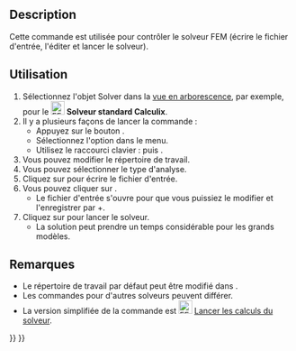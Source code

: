 <languages/>

{{Docnav/fr
|[[FEM_EquationHeat/fr|Équation de chaleur]]
|[[FEM_SolverRun/fr|Résolution]]
|[[FEM_Workbench/fr|Atelier FEM]]
|IconL=FEM_EquationHeat.svg
|IconR=FEM_SolverRun.svg
|IconC=Workbench_FEM.svg
}}

{{GuiCommand/fr
|Name=FEM SolverControl
|Name/fr=FEM Contrôle du solveur
|MenuLocation=Résolution → Contrôle des tâches du solveur
|Workbenches=[[FEM_Workbench/fr|FEM]]
|Shortcut={{KEY|S}} {{KEY|T}}
|SeeAlso=[[FEM_SolverRun/fr|FEM Résolution]]
}}

==Description==

Cette commande est utilisée pour contrôler le solveur FEM (écrire le fichier d'entrée, l'éditer et lancer le solveur).

<span id="Usage"></span>
==Utilisation==

# Sélectionnez l'objet Solver dans la [[Tree_view/fr|vue en arborescence]], par exemple, pour le [[Image:FEM_SolverCalculixCxxtools.svg|24px]] '''Solveur standard Calculix'''.
# Il y a plusieurs façons de lancer la commande :
#* Appuyez sur le bouton {{Button|[[Image:FEM_SolverControl.svg|16px]] [[FEM_SolverControl/fr|Contrôle des tâches du solveur]]}}.
#* Sélectionnez l'option {{MenuCommand|Résolution → [[Image:FEM_SolverControl.svg|16px]] Contrôle des tâches du solveur}} dans le menu.
#* Utilisez le raccourci clavier : {{KEY|S}} puis {{KEY|T}}.
# Vous pouvez modifier le répertoire de travail.
# Vous pouvez sélectionner le type d'analyse.
# Cliquez sur {{Button|Écrire le fichier .inp}} pour écrire le fichier d'entrée.
# Vous pouvez cliquer sur {{Button|Editer le fichier .inp}}.
#* Le fichier d'entrée s'ouvre pour que vous puissiez le modifier et l'enregistrer par {{KEY|Ctrl}}+{{KEY|S}}.
# Cliquez sur {{Button|Lancer CalculiX}} pour lancer le solveur.
#* La solution peut prendre un temps considérable pour les grands modèles.

<span id="Notes"></span>
==Remarques==

* Le répertoire de travail par défaut peut être modifié dans {{MenuCommand|Édition → Préférences → FEM}}.
* Les commandes pour d'autres solveurs peuvent différer.
* La version simplifiée de la commande est [[Image:FEM_SolverRun.svg|24px]] [[FEM_SolverRun/fr|Lancer les calculs du solveur]].


{{Docnav/fr
|[[FEM_EquationHeat/fr|Équation de chaleur]]
|[[FEM_SolverRun/fr|Résolution]]
|[[FEM_Workbench/fr|Atelier FEM]]
|IconL=FEM_EquationHeat.svg
|IconR=FEM_SolverRun.svg
|IconC=Workbench_FEM.svg
}}

{{FEM Tools navi{{#translation:}}}}
{{Userdocnavi{{#translation:}}}}